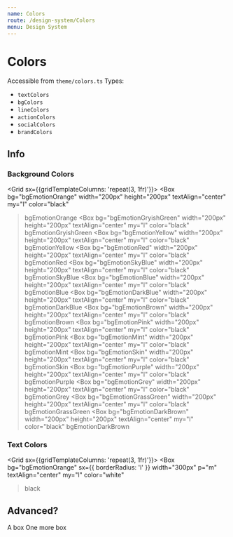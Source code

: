 ```yaml
---
name: Colors
route: /design-system/Colors
menu: Design System
---
```




# Colors

Accessible from `theme/colors.ts`
Types:
- `textColors`
- `bgColors`
- `lineColors`
- `actionColors`
- `socialColors`
- `brandColors`

## Info

### Background Colors

<Grid sx={{gridTemplateColumns: 'repeat(3, 1fr)'}}>
  <Box
    bg="bgEmotionOrange"
    width="200px"
    height="200px"
    textAlign="center"
    my="l"
    color="black"
  >bgEmotionOrange</Box>
  <Box
    bg="bgEmotionGryishGreen"
    width="200px"
    height="200px"
    textAlign="center"
    my="l"
    color="black"
  >bgEmotionGryishGreen</Box>
  <Box
    bg="bgEmotionYellow"
    width="200px"
    height="200px"
    textAlign="center"
    my="l"
    color="black"
  >bgEmotionYellow</Box>
  <Box
    bg="bgEmotionRed"
    width="200px"
    height="200px"
    textAlign="center"
    my="l"
    color="black"
  >bgEmotionRed</Box>
  <Box
    bg="bgEmotionSkyBlue"
    width="200px"
    height="200px"
    textAlign="center"
    my="l"
    color="black"
  >bgEmotionSkyBlue</Box>
  <Box
    bg="bgEmotionBlue"
    width="200px"
    height="200px"
    textAlign="center"
    my="l"
    color="black"
  >bgEmotionBlue</Box>
  <Box
    bg="bgEmotionDarkBlue"
    width="200px"
    height="200px"
    textAlign="center"
    my="l"
    color="black"
  >bgEmotionDarkBlue</Box>
    <Box
    bg="bgEmotionBrown"
    width="200px"
    height="200px"
    textAlign="center"
    my="l"
    color="black"
  >bgEmotionBrown</Box>
    <Box
    bg="bgEmotionPink"
    width="200px"
    height="200px"
    textAlign="center"
    my="l"
    color="black"
  >bgEmotionPink</Box>
    <Box
    bg="bgEmotionMint"
    width="200px"
    height="200px"
    textAlign="center"
    my="l"
    color="black"
  >bgEmotionMint</Box>
    <Box
    bg="bgEmotionSkin"
    width="200px"
    height="200px"
    textAlign="center"
    my="l"
    color="black"
  >bgEmotionSkin</Box>
    <Box
    bg="bgEmotionPurple"
    width="200px"
    height="200px"
    textAlign="center"
    my="l"
    color="black"
  >bgEmotionPurple</Box>
    <Box
    bg="bgEmotionGrey"
    width="200px"
    height="200px"
    textAlign="center"
    my="l"
    color="black"
  >bgEmotionGrey</Box>
    <Box
    bg="bgEmotionGrassGreen"
    width="200px"
    height="200px"
    textAlign="center"
    my="l"
    color="black"
  >bgEmotionGrassGreen</Box>
    <Box
    bg="bgEmotionDarkBrown"
    width="200px"
    height="200px"
    textAlign="center"
    my="l"
    color="black"
  >bgEmotionDarkBrown</Box>
</Grid>


### Text Colors
<Grid sx={{gridTemplateColumns: 'repeat(3, 1fr)'}}>
  <Box
    bg="bgEmotionOrange"
    sx={{ borderRadius: 'l' }}
    width="300px"
    p="m"
    textAlign="center"
    my="l"
    color="white"
  >black</Box>
</Grid>

## Advanced?

<Playground>
  <Grid sx={{gridTemplateColumns: 'repeat(3, 1fr)'}}>
    <Box
      bg="bgEmotionOrange"
      width="200px"
      height="200px"
      textAlign="center"
      my="l"
      color="white"
    >A box</Box>
    <Box
      bg="bgEmotionGrassGreen"
      width="200px"
      height="200px"
      textAlign="center"
      my="l"
      color="black"
    >One more box</Box>
  </Grid>
</Playground>

